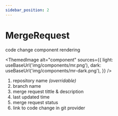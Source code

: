 ```yaml
---
sidebar_position: 2
---
```


# MergeRequest

code change component rendering


<ThemedImage
  alt="component"
  sources={{
    light: useBaseUrl('img/components/mr.png'),
    dark: useBaseUrl('img/components/mr-dark.png'),
  }}
/>

1. repository name _(overridable)_
1. branch name
1. merge request tittle & description
1. last updated time
1. merge request status
1. link to code change in git provider
